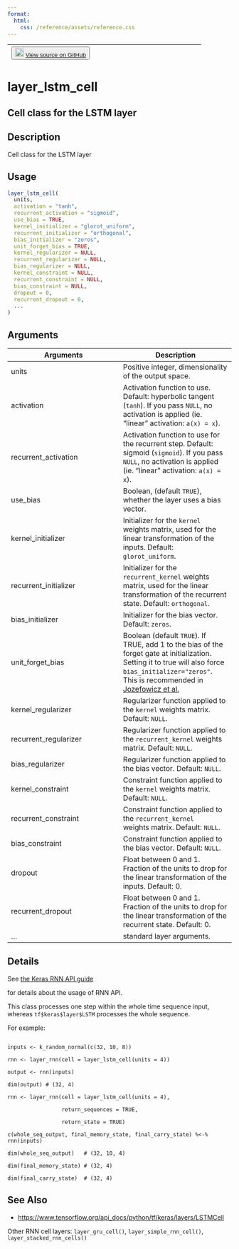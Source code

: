 ```yaml
---
format:
  html:
    css: /reference/assets/reference.css
---
```


| <button class="button"> ![](/reference/assets/GitHub-Mark-32px.png){width="20"} [View source on GitHub](https://github.com/rstudio/keras//blob/main/R/layers-recurrent-cells.R#L415) </button> |
|:------------------------------:|:--------------------------------------:|

# layer_lstm_cell

## Cell class for the LSTM layer

## Description
Cell class for the LSTM layer 


## Usage
```r
layer_lstm_cell( 
  units, 
  activation = "tanh", 
  recurrent_activation = "sigmoid", 
  use_bias = TRUE, 
  kernel_initializer = "glorot_uniform", 
  recurrent_initializer = "orthogonal", 
  bias_initializer = "zeros", 
  unit_forget_bias = TRUE, 
  kernel_regularizer = NULL, 
  recurrent_regularizer = NULL, 
  bias_regularizer = NULL, 
  kernel_constraint = NULL, 
  recurrent_constraint = NULL, 
  bias_constraint = NULL, 
  dropout = 0, 
  recurrent_dropout = 0, 
  ... 
) 
```

## Arguments
|Arguments|Description|
|---|---|
| units | Positive integer, dimensionality of the output space. |
| activation | Activation function to use. Default: hyperbolic tangent (`tanh`). If you pass `NULL`, no activation is applied (ie. "linear" activation: `a(x) = x`). |
| recurrent_activation | Activation function to use for the recurrent step. Default: sigmoid (`sigmoid`). If you pass `NULL`, no activation is applied (ie. "linear" activation: `a(x) = x`). |
| use_bias | Boolean, (default `TRUE`), whether the layer uses a bias vector. |
| kernel_initializer | Initializer for the `kernel` weights matrix, used for the linear transformation of the inputs. Default: `glorot_uniform`. |
| recurrent_initializer | Initializer for the `recurrent_kernel` weights matrix, used for the linear transformation of the recurrent state. Default: `orthogonal`. |
| bias_initializer | Initializer for the bias vector. Default: `zeros`. |
| unit_forget_bias | Boolean (default `TRUE`). If TRUE, add 1 to the bias of the forget gate at initialization. Setting it to true will also force `bias_initializer="zeros"`. This is recommended in [Jozefowicz et al.](https://proceedings.mlr.press/v37/jozefowicz15.pdf) |
| kernel_regularizer | Regularizer function applied to the `kernel` weights matrix. Default: `NULL`. |
| recurrent_regularizer | Regularizer function applied to the `recurrent_kernel` weights matrix. Default: `NULL`. |
| bias_regularizer | Regularizer function applied to the bias vector. Default: `NULL`. |
| kernel_constraint | Constraint function applied to the `kernel` weights matrix. Default: `NULL`. |
| recurrent_constraint | Constraint function applied to the `recurrent_kernel`<br>weights matrix. Default: `NULL`. |
| bias_constraint | Constraint function applied to the bias vector. Default: `NULL`. |
| dropout | Float between 0 and 1. Fraction of the units to drop for the linear transformation of the inputs. Default: 0. |
| recurrent_dropout | Float between 0 and 1. Fraction of the units to drop for the linear transformation of the recurrent state. Default: 0. |
| ... | standard layer arguments. |

## Details

See [the Keras RNN API guide](https://www.tensorflow.org/guide/keras/rnn)

for details about the usage of RNN API. 

This class processes one step within the whole time sequence input, whereas `tf$keras$layer$LSTM` processes the whole sequence. 

For example: 

```

inputs <- k_random_normal(c(32, 10, 8)) 

rnn <- layer_rnn(cell = layer_lstm_cell(units = 4)) 

output <- rnn(inputs) 

dim(output) # (32, 4) 

rnn <- layer_rnn(cell = layer_lstm_cell(units = 4), 

                 return_sequences = TRUE, 

                 return_state = TRUE) 

c(whole_seq_output, final_memory_state, final_carry_state) %<-% rnn(inputs) 

dim(whole_seq_output)   # (32, 10, 4) 

dim(final_memory_state) # (32, 4) 

dim(final_carry_state)  # (32, 4) 

```





## See Also

- [https://www.tensorflow.org/api_docs/python/tf/keras/layers/LSTMCell](https://www.tensorflow.org/api_docs/python/tf/keras/layers/LSTMCell)

Other RNN cell layers:  `layer_gru_cell()`, `layer_simple_rnn_cell()`, `layer_stacked_rnn_cells()`

